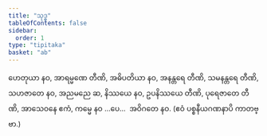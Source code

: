 ```yaml
---
title: "သုဒ္ဓ"
tableOfContents: false
sidebar:
  order: 1
type: "tipitaka"
basket: "ab"
---
```



<DynamicBreadcrumb />

<Division number="67">

<Paragraph number="694">
ဟေတုယာ နဝ, အာရမ္မဏေ တီဏိ, အဓိပတိယာ နဝ, အနန္တရေ တီဏိ, သမနန္တရေ တီဏိ, သဟဇာတေ နဝ, အညမညေ ဆ, နိဿယေ နဝ, ဥပနိဿယေ တီဏိ, ပုရေဇာတေ တီဏိ, အာသေဝနေ ဧကံ, ကမ္မေ နဝ …ပေ…  အဝိဂတေ နဝ. (ဧဝံ ပစ္စနီယဂဏနာပိ ကာတဗ္ဗာ.)
</Paragraph>
</Division>